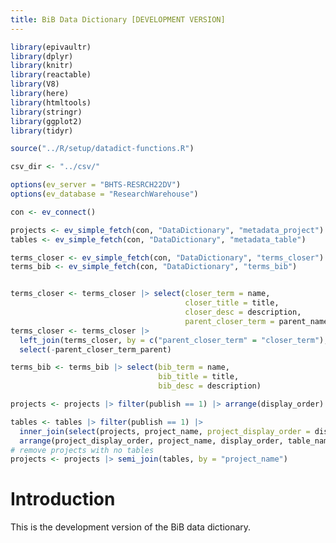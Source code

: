 ```yaml
---
title: BiB Data Dictionary [DEVELOPMENT VERSION]
---
```



```r

library(epivaultr)
library(dplyr)
library(knitr)
library(reactable)
library(V8)
library(here)
library(htmltools)
library(stringr)
library(ggplot2)
library(tidyr)

source("../R/setup/datadict-functions.R")

csv_dir <- "../csv/"

options(ev_server = "BHTS-RESRCH22DV")
options(ev_database = "ResearchWarehouse")

con <- ev_connect()

projects <- ev_simple_fetch(con, "DataDictionary", "metadata_project")
tables <- ev_simple_fetch(con, "DataDictionary", "metadata_table")

terms_closer <- ev_simple_fetch(con, "DataDictionary", "terms_closer")
terms_bib <- ev_simple_fetch(con, "DataDictionary", "terms_bib")


terms_closer <- terms_closer |> select(closer_term = name,
                                       closer_title = title,
                                       closer_desc = description,
                                       parent_closer_term = parent_name)
terms_closer <- terms_closer |>
  left_join(terms_closer, by = c("parent_closer_term" = "closer_term"), suffix = c("", "_parent")) |>
  select(-parent_closer_term_parent)

terms_bib <- terms_bib |> select(bib_term = name,
                                 bib_title = title,
                                 bib_desc = description)

projects <- projects |> filter(publish == 1) |> arrange(display_order)

tables <- tables |> filter(publish == 1) |>
  inner_join(select(projects, project_name, project_display_order = display_order), by = "project_name") |>
  arrange(project_display_order, project_name, display_order, table_name)
# remove projects with no tables
projects <- projects |> semi_join(tables, by = "project_name")


```




# Introduction

This is the development version of the BiB data dictionary.


